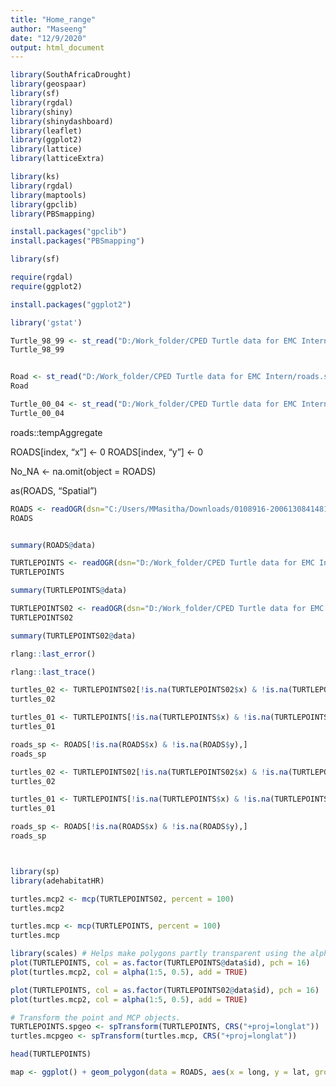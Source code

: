 ---
title: "Home_range"
author: "Maseeng"
date: "12/9/2020"
output: html_document
---

```{r, eval = FALSE}


library(SouthAfricaDrought)
library(geospaar)
library(sf)
library(rgdal)
library(shiny)
library(shinydashboard)
library(leaflet)
library(ggplot2)
library(lattice)
library(latticeExtra)

library(ks)
library(rgdal)
library(maptools)
library(gpclib)
library(PBSmapping)

install.packages("gpclib")
install.packages("PBSmapping")

library(sf)

require(rgdal)
require(ggplot2)

install.packages("ggplot2")

library('gstat')

```


```{r, eval = FALSE}

Turtle_98_99 <- st_read("D:/Work_folder/CPED Turtle data for EMC Intern/TECA_1998_1999_TurtlePoints.shp")
Turtle_98_99


Road <- st_read("D:/Work_folder/CPED Turtle data for EMC Intern/roads.shp")
Road

Turtle_00_04 <- st_read("D:/Work_folder/CPED Turtle data for EMC Intern/TECA_Studies_TurtlePoints_2000_2004.shp")
Turtle_00_04

```

roads::tempAggregate

ROADS[index, "x"] <- 0
ROADS[index, "y"] <- 0

No_NA <- na.omit(object = ROADS)

as(ROADS, "Spatial")


```{r, eval = FALSE}


ROADS <- readOGR(dsn="C:/Users/MMasitha/Downloads/0108916-200613084148143", layer="Reproject", stringsAsFactors = F)
ROADS


summary(ROADS@data)

TURTLEPOINTS <- readOGR(dsn="D:/Work_folder/CPED Turtle data for EMC Intern", layer="TECA_1998_1999_TurtlePoints", stringsAsFactors = F)
TURTLEPOINTS

summary(TURTLEPOINTS@data)

TURTLEPOINTS02 <- readOGR(dsn="D:/Work_folder/CPED Turtle data for EMC Intern", layer="TECA_Studies_TurtlePoints_2000_2004", stringsAsFactors = F)
TURTLEPOINTS02

summary(TURTLEPOINTS02@data)

```


```{r, eval = FALSE}



rlang::last_error()

rlang::last_trace()


```


```{r, eval = FALSE}

turtles_02 <- TURTLEPOINTS02[!is.na(TURTLEPOINTS02$x) & !is.na(TURTLEPOINTS02$y),]
turtles_02

turtles_01 <- TURTLEPOINTS[!is.na(TURTLEPOINTS$x) & !is.na(TURTLEPOINTS$y),]
turtles_01

roads_sp <- ROADS[!is.na(ROADS$x) & !is.na(ROADS$y),]
roads_sp

```


```{r, eval = FALSE}

turtles_02 <- TURTLEPOINTS02[!is.na(TURTLEPOINTS02$x) & !is.na(TURTLEPOINTS02$y),]
turtles_02

turtles_01 <- TURTLEPOINTS[!is.na(TURTLEPOINTS$x) & !is.na(TURTLEPOINTS$y),]
turtles_01

roads_sp <- ROADS[!is.na(ROADS$x) & !is.na(ROADS$y),]
roads_sp




```


```{r, eval = FALSE}

library(sp)
library(adehabitatHR)

turtles.mcp2 <- mcp(TURTLEPOINTS02, percent = 100)
turtles.mcp2

turtles.mcp <- mcp(TURTLEPOINTS, percent = 100)
turtles.mcp

library(scales) # Helps make polygons partly transparent using the alpha argument below
plot(TURTLEPOINTS, col = as.factor(TURTLEPOINTS@data$id), pch = 16)
plot(turtles.mcp2, col = alpha(1:5, 0.5), add = TRUE)

plot(TURTLEPOINTS, col = as.factor(TURTLEPOINTS02@data$id), pch = 16)
plot(turtles.mcp2, col = alpha(1:5, 0.5), add = TRUE)

# Transform the point and MCP objects. 
TURTLEPOINTS.spgeo <- spTransform(TURTLEPOINTS, CRS("+proj=longlat"))
turtles.mcpgeo <- spTransform(turtles.mcp, CRS("+proj=longlat"))


```


```{r, eval = FALSE}

head(TURTLEPOINTS)

map <- ggplot() + geom_polygon(data = ROADS, aes(x = long, y = lat, group = group), colour = "black", fill = NA)

```
